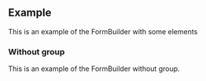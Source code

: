 

<Meta of={Stories} />

## Example

This is an example of the FormBuilder with some elements

<Canvas of={Stories.Example} sourceState="shown" />

### Without group

This is an example of the FormBuilder without group.

<Canvas of={Stories.WithoutGroup} />
